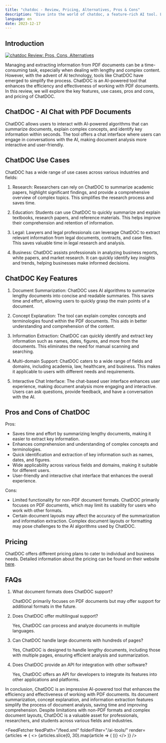 ```yaml
---
title: "chatdoc - Review, Pricing, Alternatives, Pros & Cons"
description: "Dive into the world of chatdoc, a feature-rich AI tool. Learn about its features, pricing, and how it's making an impact. Don't miss out!"
language: en
date: 2023-12-17
---
```

        
## Introduction


<BlogHeader />


[![chatdoc Review: Pros, Cons, Alternatives](/ai-tools/chatdoc.png)](https://chatdoc.com/)



Managing and extracting information from PDF documents can be a time-consuming task, especially when dealing with lengthy and complex content. However, with the advent of AI technology, tools like ChatDOC have emerged to simplify the process. ChatDOC is an AI-powered tool that enhances the efficiency and effectiveness of working with PDF documents. In this review, we will explore the key features, use cases, pros and cons, and pricing of ChatDOC.

## ChatDOC - AI Chat with PDF Documents

ChatDOC allows users to interact with AI-powered algorithms that can summarize documents, explain complex concepts, and identify key information within seconds. The tool offers a chat interface where users can engage in conversations with the AI, making document analysis more interactive and user-friendly.

## ChatDOC Use Cases

ChatDOC has a wide range of use cases across various industries and fields:

1. Research: Researchers can rely on ChatDOC to summarize academic papers, highlight significant findings, and provide a comprehensive overview of complex topics. This simplifies the research process and saves time.

2. Education: Students can use ChatDOC to quickly summarize and explain textbooks, research papers, and reference materials. This helps improve their comprehension and retention of information.

3. Legal: Lawyers and legal professionals can leverage ChatDOC to extract relevant information from legal documents, contracts, and case files. This saves valuable time in legal research and analysis.

4. Business: ChatDOC assists professionals in analyzing business reports, white papers, and market research. It can quickly identify key insights and trends, helping businesses make informed decisions.

## ChatDOC Key Features

1. Document Summarization: ChatDOC uses AI algorithms to summarize lengthy documents into concise and readable summaries. This saves time and effort, allowing users to quickly grasp the main points of a document.

2. Concept Explanation: The tool can explain complex concepts and terminologies found within the PDF documents. This aids in better understanding and comprehension of the content.

3. Information Extraction: ChatDOC can quickly identify and extract key information such as names, dates, figures, and more from the documents. This eliminates the need for manual scanning and searching.

4. Multi-domain Support: ChatDOC caters to a wide range of fields and domains, including academia, law, healthcare, and business. This makes it applicable to users with different needs and requirements.

5. Interactive Chat Interface: The chat-based user interface enhances user experience, making document analysis more engaging and interactive. Users can ask questions, provide feedback, and have a conversation with the AI.

## Pros and Cons of ChatDOC

Pros:

- Saves time and effort by summarizing lengthy documents, making it easier to extract key information.
- Enhances comprehension and understanding of complex concepts and terminologies.
- Quick identification and extraction of key information such as names, dates, and figures.
- Wide applicability across various fields and domains, making it suitable for different users.
- User-friendly and interactive chat interface that enhances the overall experience.

Cons:

- Limited functionality for non-PDF document formats. ChatDOC primarily focuses on PDF documents, which may limit its usability for users who work with other formats.
- Certain document layouts may affect the accuracy of the summarization and information extraction. Complex document layouts or formatting may pose challenges to the AI algorithms used by ChatDOC.

## Pricing

ChatDOC offers different pricing plans to cater to individual and business needs. Detailed information about the pricing can be found on their website [here](https://chatdoc.com/pricing).

## FAQs

1. What document formats does ChatDOC support?

   ChatDOC primarily focuses on PDF documents but may offer support for additional formats in the future.

2. Does ChatDOC offer multilingual support?

   Yes, ChatDOC can process and analyze documents in multiple languages.

3. Can ChatDOC handle large documents with hundreds of pages?

   Yes, ChatDOC is designed to handle lengthy documents, including those with multiple pages, ensuring efficient analysis and summarization.

4. Does ChatDOC provide an API for integration with other software?

   Yes, ChatDOC offers an API for developers to integrate its features into other applications and platforms.

In conclusion, ChatDOC is an impressive AI-powered tool that enhances the efficiency and effectiveness of working with PDF documents. Its document summarization, concept explanation, and information extraction features simplify the process of document analysis, saving time and improving comprehension. Despite limitations with non-PDF formats and complex document layouts, ChatDOC is a valuable asset for professionals, researchers, and students across various fields and industries.


<AdComponent />


<FeedFetcher feedPath="/feed.xml" folderFilter="/ai-tools/" render={articles => (
    <>
        <Cards>
            {articles.slice(0, 30).map(article => (
                <Card key={article.link} title={article.title} href={article.link} />
            ))}
        </Cards>
    </>
)} />

